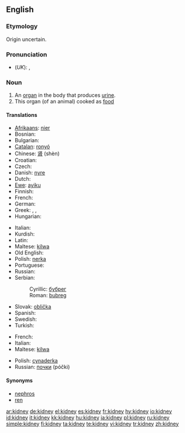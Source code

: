 ==English==
{{wikipedia}}

===Etymology===
Origin uncertain.

===Pronunciation===
* (''UK''): {{IPA|/ˈkɪdni/}}, {{SAMPA|/"kIdni/}}

===Noun===
{{en-noun}}

# An [[organ]] in the body that produces [[urine]].
# This organ (of an animal) cooked as [[food]]

====Translations====
{{trans-top|an organ in the body}}
* [[Afrikaans]]: [[nier#Afrikaans|nier]]
* Bosnian: {{t-|bs|bubreg|m}}
* Bulgarian: {{t+|bg|бъбрек|m|tr=bǎbrek|sc=Cyrl}}
* [[Catalan]]: [[ronyó]] {{m}}
* Chinese: [[肾]] (shèn)
* Croatian: {{t-|hr|bubreg|m}}
* Czech: {{t-|cs|ledvina|f}}
* Danish: [[nyre]]
* Dutch: {{t+|nl|nier}}
* [[Ewe]]: [[ayiku]] {{n}}
* Finnish: {{t+|fi|munuainen}}
* French: {{t+|fr|rein|m}}
* German: {{t+|de|Niere|f}}
* Greek: {{t+|el|νεφρό|n|tr=nefró|sc=Grek}}, {{t+|el|νεφρός|m|tr=nefrós|sc=Grek}}, {{t+|el|νεφρί|n|tr=nefrí|sc=Grek}}
* Hungarian: {{t+|hu|vese}}
{{trans-mid}}
* Italian: {{t+|it|rene|m}}
* Kurdish: {{KUchar|[[گورچیله‌]]}}
* Latin: {{t+|la|ren|m}}
* Maltese: [[kilwa]] {{f}}
* Old English: {{t-|ang|ædre|f|alt=ǣdre|xs=Old English}}
* Polish: [[nerka]] {{f}}
* Portuguese: {{t+|pt|rim|m}}
* Russian: {{t+|ru|почка|f|tr=póčka|sc=Cyrl}}
* Serbian:
*: Cyrillic: [[бубрег#Serbian|бубрег]] {{m}}
*: Roman: [[bubreg#Serbian|bubreg]] {{m}}
* Slovak: [[oblička]]
* Spanish: {{t+|es|riñón|m}}
* Swedish: {{t+|sv|njure}}
* Turkish: {{t+|tr|böbrek}}
{{trans-bottom}}

{{trans-top|food}}
* French: {{t+|fr|rognon|m}}
* Italian: {{t+|it|rognone|m}}
* Maltese: [[kilwa]] {{f}}
{{trans-mid}}
* Polish: [[cynaderka]] {{f}}
* Russian: [[почки]] (póčki) {{p}}
{{trans-bottom}}

====Synonyms====
* [[nephros]]
* [[ren]]

[[ar:kidney]]
[[de:kidney]]
[[el:kidney]]
[[es:kidney]]
[[fr:kidney]]
[[hy:kidney]]
[[io:kidney]]
[[id:kidney]]
[[it:kidney]]
[[kk:kidney]]
[[hu:kidney]]
[[ja:kidney]]
[[pl:kidney]]
[[ru:kidney]]
[[simple:kidney]]
[[fi:kidney]]
[[ta:kidney]]
[[te:kidney]]
[[vi:kidney]]
[[tr:kidney]]
[[zh:kidney]]